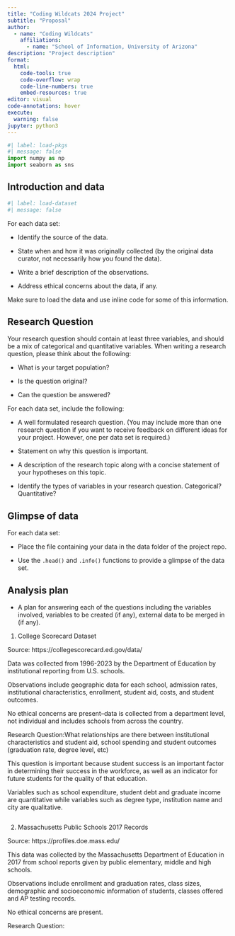 ```yaml
---
title: "Coding Wildcats 2024 Project"
subtitle: "Proposal"
author: 
  - name: "Coding Wildcats"
    affiliations:
      - name: "School of Information, University of Arizona"
description: "Project description"
format:
  html:
    code-tools: true
    code-overflow: wrap
    code-line-numbers: true
    embed-resources: true
editor: visual
code-annotations: hover
execute:
  warning: false
jupyter: python3
---
```


```python
#| label: load-pkgs
#| message: false
import numpy as np
import seaborn as sns
```

## Introduction and data

```python
#| label: load-dataset
#| message: false
```

For each data set:

- Identify the source of the data.

- State when and how it was originally collected (by the original data curator, not necessarily how you found the data).

- Write a brief description of the observations.

- Address ethical concerns about the data, if any.

Make sure to load the data and use inline code for some of this information.

## Research Question

Your research question should contain at least three variables, and should be a mix of categorical and quantitative variables. When writing a research question, please think about the following:

- What is your target population?

- Is the question original?

- Can the question be answered?

For each data set, include the following:

- A well formulated research question. (You may include more than one research question if you want to receive feedback on different ideas for your project. However, one per data set is required.)

- Statement on why this question is important.

- A description of the research topic along with a concise statement of your hypotheses on this topic.

- Identify the types of variables in your research question. Categorical? Quantitative?

## Glimpse of data

For each data set:

- Place the file containing your data in the data folder of the project repo.

- Use the `.head()` and `.info()` functions to provide a glimpse of the data set.

## Analysis plan

-   A plan for answering each of the questions including the variables involved, variables to be created (if any), external data to be merged in (if any).

1. College Scorecard Dataset

Source: https://collegescorecard.ed.gov/data/

Data was collected from 1996-2023 by the Department of Education by institutional reporting from U.S. schools.

Observations include geographic data for each school, admission rates, institutional characteristics, enrollment, student aid, costs, and student outcomes.

No ethical concerns are present--data is collected from a department level, not individual and includes schools from across the country.

Research Question:What relationships are there between institutional characteristics and student aid, school spending and student outcomes (graduation rate, degree level, etc)

This question is important because student success is an important factor in determining their success in the workforce, as well as an indicator for future students for the quality of that education.

Variables such as school expenditure, student debt and graduate income are quantitative while variables such as degree type, institution name and city are qualitative.


```python

```

2. Massachusetts Public Schools 2017 Records

Source: https://profiles.doe.mass.edu/

This data was collected by the Massachusetts Department of Education in 2017 from school reports given by public elementary, middle and high schools.

Observations include enrollment and graduation rates, class sizes, demographic and socioeconomic information of students, classes offered and AP testing records.

No ethical concerns are present.

Research Question: